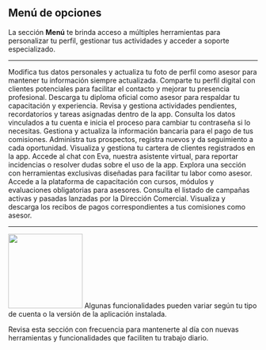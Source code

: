 ## Menú de opciones

<Check>
  La sección <strong>Menú</strong> te brinda acceso a múltiples herramientas para personalizar tu perfil, gestionar tus actividades y acceder a soporte especializado.
</Check>

---

<Card title="Editar" icon="user">
  Modifica tus datos personales y actualiza tu foto de perfil como asesor para mantener tu información siempre actualizada.
</Card>

<Card title="Compartir tarjeta de presentación" icon="share">
  Comparte tu perfil digital con clientes potenciales para facilitar el contacto y mejorar tu presencia profesional.
</Card>

<Card title="Certificado" icon="clipboard-document-list">
  Descarga tu diploma oficial como asesor para respaldar tu capacitación y experiencia.
</Card>

<Card title="Mis actividades" icon="document-minus">
  Revisa y gestiona actividades pendientes, recordatorios y tareas asignadas dentro de la app.
</Card>

<Card title="Acceso y contraseña" icon="lock-closed">
  Consulta los datos vinculados a tu cuenta e inicia el proceso para cambiar tu contraseña si lo necesitas.
</Card>

<Card title="Datos bancarios" icon="banknotes">
  Gestiona y actualiza la información bancaria para el pago de tus comisiones.
</Card>

<Card title="Prospectos" icon="user-plus">
  Administra tus prospectos, registra nuevos y da seguimiento a cada oportunidad.
</Card>

<Card title="Clientes" icon="users">
  Visualiza y gestiona tu cartera de clientes registrados en la app.
</Card>

<Card title="Eva (chatbot)" icon="robot">
  Accede al chat con Eva, nuestra asistente virtual, para reportar incidencias o resolver dudas sobre el uso de la app.
</Card>

<Card title="Toolbox" icon="wrench-screwdriver">
  Explora una sección con herramientas exclusivas diseñadas para facilitar tu labor como asesor.
</Card>

<Card title="College" icon="academic-cap">
  Accede a la plataforma de capacitación con cursos, módulos y evaluaciones obligatorias para asesores.
</Card>

<Card title="Campañas" icon="megaphone">
  Consulta el listado de campañas activas y pasadas lanzadas por la Dirección Comercial.
</Card>

<Card title="Recibos de comisiones" icon="receipt-refund">
  Visualiza y descarga los recibos de pagos correspondientes a tus comisiones como asesor.
</Card>

---
<img
  className="rounded-xl"
  width="150"
  height="150"
  noZoom
  src="/images/colorinfinity/menu.png"
/>
<Note>
  Algunas funcionalidades pueden variar según tu tipo de cuenta o la versión de la aplicación instalada.
</Note>

<Tip>
  Revisa esta sección con frecuencia para mantenerte al día con nuevas herramientas y funcionalidades que faciliten tu trabajo diario.
</Tip>
